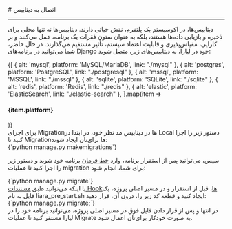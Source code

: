 

<Layout>
<Head>
<title>مستندات اتصال به دیتابیس‌ها در Django - لیارا</title>

<meta property="og:title" content="مستندات خدمات رایانش ابری لیارا" />
<meta property="og:description" content="مستندات مربوط به اتصال به دیتابیس‌ها در پلتفرم Django در لیارا"  />
<meta property="og:image" content="https://files.liara.ir/liara/logos/liara-poster.jpg" />
</Head>
# اتصال به دیتابیس 
<hr className="mb-2" />

دیتابیس‌ها، در اکوسیستم یک پلتفرم، نقش حیاتی دارند. دیتابیس‌ها نه تنها محلی برای ذخیره و بازیابی داده‌ها هستند، بلکه به عنوان ستون فقرات یک برنامه، عمل می‌کنند و بر کارایی، مقیاس‌پذیری و قابلیت اعتماد سیستم، تأثیر مستقیم می‌گذارند.
در حال حاضر، شما می‌توانید در برنامه‌های Django خود در لیارا، به دیتابیس‌های زیر، متصل شوید:
<div className='h-2' />
<div className="grid md:grid-cols-3 gap-4">
            {[
    { alt: 'mysql', platform: 'MySQL/MariaDB', link: "./mysql" },
    { alt: 'postgres', platform: 'PostgreSQL', link: "./postgresql" },
    { alt: 'mssql', platform: 'MSSQL', link: "./mssql" },
    { alt: 'sqlite', platform: 'SQLite', link: "./sqlite" },
    { alt: 'redis', platform: 'Redis', link: "./redis" },
    { alt: 'elastic', platform: 'ElasticSearch', link: "./elastic-search" },
  ].map(item =>
    <Link href={item.link}>
    <Card className="flex cursor-pointer w-full items-center justify-between">
        <div className="flex items-center gap-3">
        <div className="w-[40px] p-1  bg-[#333] rounded-lg">
            <PlatformIcon platform={item.alt} />
        </div>
        <h4>
            {item.platform}
        </h4>
        </div>
        <GoArrowLeft className="ml-1" />
    </Card>
    </Link>
            )}
          </div>
<Section id="migrate-db" title="اجرای Migrationها در دیتابیس‌" />
برای اجرای Migrationها در دیتابیس مد نظر خود، در ابتدا در Local دستور زیر را اجرا کنید تا Migrationها برای‌تان ایجاد شوند:

<div className='h-2' />
<div dir='ltr'>
    <Highlight className="bash">
        {`python manage.py makemigrations`}        
    </Highlight>
</div>
<div className='h-2' />

سپس،
 می‌توانید پس از استقرار برنامه، وارد <a href="/paas/details/console-shell" className="text-[#2196f3] ">خط فرمان</a> برنامه خود شوید و دستور زیر را اجرا کنید تا عملیات migration برای شما، انجام شود:

<div className='h-2' />
<div dir='ltr'>
    <Highlight className="bash">
        {`python manage.py migrate`}        
    </Highlight>
</div>
<div className='h-2' />
یا اینکه می‌توانید طبق <a href="../../use-hooks" className="text-[#2196f3] ">مستندات Hookها</a>، قبل از استقرار و در مسیر اصلی پروژه، یک فایل به نام <Important>liara_pre_start.sh</Important> ایجاد کنید و قطعه کد زیر را، درون آن، قرار دهید:
<div className='h-2' />
<div dir='ltr'>
    <Highlight className="sh">
        {`python manage.py migrate;`}        
    </Highlight>
</div>
<div className='h-2' />
در انتها و پس از قرار دادن فایل فوق در مسیر اصلی پروژه، می‌توانید برنامه خود را در لیارا مستقر کنید تا عملیات Migrate به صورت خودکار برای‌تان اعمال شود.


</Layout>